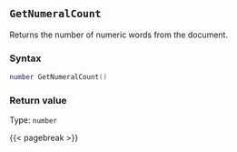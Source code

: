 ## `GetNumeralCount`

Returns the number of numeric words from the document.

### Syntax {-}

``` .lua
number GetNumeralCount()
```


### Return value {-}

Type: `number`


{{< pagebreak >}}